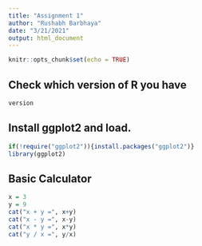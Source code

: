 ```yaml
---
title: "Assignment 1"
author: "Rushabh Barbhaya"
date: "3/21/2021"
output: html_document
---
```


```r
knitr::opts_chunk$set(echo = TRUE)
```

## Check which version of R you have
```r
version
```


## Install ggplot2 and load.
```r
if(!require("ggplot2")){install.packages("ggplot2")}
library(ggplot2)
```


## Basic Calculator

```r
x = 3
y = 9
cat("x + y =", x+y) 
cat("x - y =", x-y)
cat("x * y =", x*y)
cat("y / x =", y/x)
```